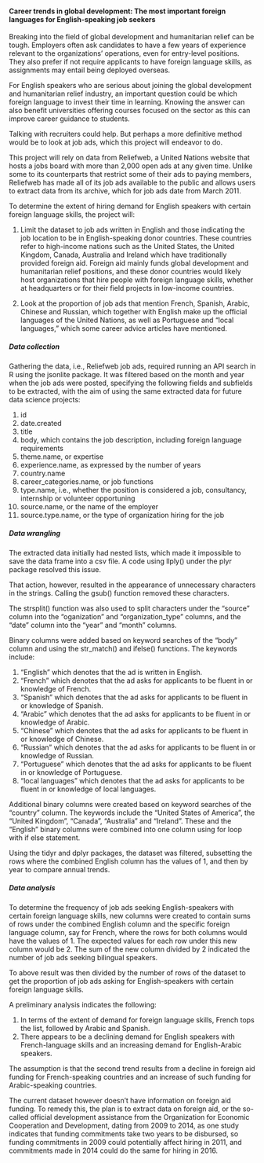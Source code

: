 #### **Career trends in global development: The most important foreign languages for English-speaking job seekers**

Breaking into the field of global development and humanitarian relief can be tough. Employers often ask candidates to have a few years of experience relevant to the organizations’ operations, even for entry-level positions. They also prefer if not require applicants to have foreign language skills, as assignments may entail being deployed overseas.

For English speakers who are serious about joining the global development and humanitarian relief industry, an important question could be which foreign language to invest their time in learning. Knowing the answer can also benefit universities offering courses focused on the sector as this can improve career guidance to students. 

Talking with recruiters could help. But perhaps a more definitive method would be to look at job ads, which this project will endeavor to do. 

This project will rely on data from Reliefweb, a United Nations website that hosts a jobs board with more than 2,000 open ads at any given time. Unlike some to its counterparts that restrict some of their ads to paying members, Reliefweb has made all of its job ads available to the public and allows users to extract data from its archive, which for job ads date from March 2011. 

To determine the extent of hiring demand for English speakers with certain foreign language skills, the project will:

1. Limit the dataset to job ads written in English and those indicating the job location to be in English-speaking donor countries. These countries refer to high-income nations such as the United States, the United Kingdom, Canada, Australia and Ireland which have traditionally provided foreign aid. Foreign aid mainly funds global development and humanitarian relief positions, and these donor countries would likely host organizations that hire people with foreign language skills, whether at headquarters or for their field projects in low-income countries.

2. Look at the proportion of job ads that mention French, Spanish, Arabic, Chinese and Russian, which together with English make up the official languages of the United Nations, as well as Portuguese and “local languages,” which some career advice articles have mentioned.

##### **Data collection**

Gathering the data, i.e., Reliefweb job ads, required running an API search in R using the jsonlite package. It was filtered based on the month and year when the job ads were posted, specifying the following fields and subfields to be extracted, with the aim of using the same extracted data for future data science projects: 

1. id
2. date.created
3. title
4. body, which contains the job description, including foreign language requirements
5. theme.name, or expertise
6. experience.name, as expressed by the number of years
7. country.name
8. career_categories.name, or job functions
9. type.name, i.e., whether the position is considered a job, consultancy, internship or volunteer opportuning
10. source.name, or the name of the employer
11. source.type.name, or the type of organization hiring for the job

##### **Data wrangling**

The extracted data initially had nested lists, which made it impossible to save the data frame into a csv file. A code using llply() under the plyr package resolved this issue. 

That action, however, resulted in the appearance of unnecessary characters in the strings. Calling the gsub() function removed these characters. 

The strsplit() function was also used to split characters under the “source” column into the “oganization” and “organization_type” columns, and the “date” column into the “year” and “month” columns.

Binary columns were added based on keyword searches of the “body” column and using the str_match() and ifelse() functions. The keywords include:

1. “English” which denotes that the ad is written in English.
2. “French” which denotes that the ad asks for applicants to be fluent in or knowledge of French.
3. “Spanish” which denotes that the ad asks for applicants to be fluent in or knowledge of Spanish.
4. “Arabic” which denotes that the ad asks for applicants to be fluent in or knowledge of Arabic.
5. “Chinese” which denotes that the ad asks for applicants to be fluent in or knowledge of Chinese.
6. “Russian” which denotes that the ad asks for applicants to be fluent in or knowledge of Russian.
7. “Portuguese” which denotes that the ad asks for applicants to be fluent in or knowledge of Portuguese.
8. “local languages” which denotes that the ad asks for applicants to be fluent in or knowledge of local languages.

Additional binary columns were created based on keyword searches of the “country” column. The keywords include the “United States of America”, the “United Kingdom”, “Canada”, “Australia” and “Ireland”.  These and the “English” binary columns were combined into one column using for loop with if else statement. 

Using the tidyr and dplyr packages, the dataset was filtered, subsetting the rows where the combined English column has the values of 1, and then by year to compare annual trends. 

##### **Data analysis**

To determine the frequency of job ads seeking English-speakers with certain foreign language skills, new columns were created to contain sums of rows under the combined English column and the specific foreign language column, say for French, where the rows for both columns would have the values of 1. The expected values for each row under this new column would be 2.  The sum of the new column divided by 2 indicated the number of job ads seeking bilingual speakers.

To above result was then divided by the number of rows of the dataset to get the proportion of job ads asking for English-speakers with certain foreign language skills.

A preliminary analysis indicates the following:

1. In terms of the extent of demand for foreign language skills, French tops the list, followed by Arabic and Spanish.
2. There appears to be a declining demand for English speakers with French-language skills and an increasing demand for English-Arabic speakers.

The assumption is that the second trend results from a decline in foreign aid funding for French-speaking countries and an increase of such funding for Arabic-speaking countries. 

The current dataset however doesn’t have information on foreign aid funding. To remedy this, the plan is to extract data on foreign aid, or the so-called official development assistance from the Organization for Economic Cooperation and Development, dating from 2009 to 2014, as one study indicates that funding commitments take two years to be disbursed, so funding commitments in 2009 could potentially affect hiring in 2011, and commitments made in 2014 could do the same for hiring in 2016.   
